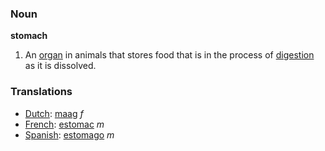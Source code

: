 === Noun ===

'''stomach'''

#An [[organ]] in animals that stores food that is in the process of [[digestion]] as it is dissolved.

=== Translations ===
*[[Dutch]]: [[maag]] ''f''
*[[French]]: [[estomac]] ''m''
*[[Spanish]]: [[estomago]] ''m''